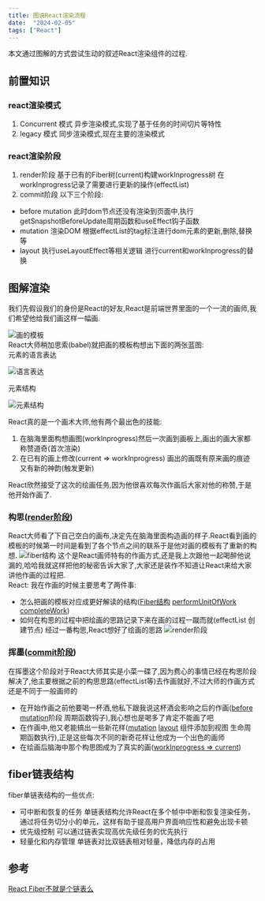 ```yaml
---
title: 图说React渲染流程
date:  "2024-02-05"
tags: ["React"]
---
```


本文通过图解的方式尝试生动的叙述React渲染组件的过程.

## 前置知识
### react渲染模式
1. Concurrent 模式  异步渲染模式,实现了基于任务的时间切片等特性
2. legacy 模式 同步渲染模式,现在主要的渲染模式

### react渲染阶段
1. render阶段  基于已有的Fiber树(current)构建workInprogress树 在workInprogress记录了需要进行更新的操作(effectList)
2. commit阶段  以下三个阶段:
  * before mutation  此时dom节点还没有渲染到页面中,执行getSnapshotBeforeUpdate周期函数和useEffect钩子函数
  * mutation  渲染DOM 根据effectList的tag标注进行dom元素的更新,删除,替换等
  * layout 执行useLayoutEffect等相关逻辑  进行current和workInprogress的替换  
  
## 图解渲染
我们先假设我们的身份是React的好友,React是前端世界里面的一个一流的画师,我们希望他给我们画这样一幅画.  

![画的模板](/static/images/reactStatic/reactInterpretation/draft.png)  
React大师稍加思索(babel)就把画的模板构想出下面的两张蓝图:  
元素的语言表达  

![语言表达](/static/images/reactStatic/reactInterpretation/struct.png)  

元素结构  

![元素结构](/static/images/reactStatic/reactInterpretation/drawStruct.png)  

React真的是一个画术大师,他有两个最出色的技能:
1. 在脑海里面构想画图(workInprogress)然后一次画到画板上,画出的画大家都称赞道奇(首次渲染)
2. 在已有的画上修改(current => workInprogress) 画出的画既有原来画的痕迹又有新的神韵(触发更新)  

React欣然接受了这次的绘画任务,因为他很喜欢每次作画后大家对他的称赞,于是他开始作画了.  
### 构思([render阶段](https://github.com/facebook/react/blob/148f8e497c7d37a3c7ab99f01dec2692427272b1/packages/react-reconciler/src/ReactFiberWorkLoop.new.js#L991))
React大师看了下自己空白的画布,决定先在脑海里面构造画的样子.React看到画的模板的时候第一时间是看到了各个节点之间的联系于是他对画的模板有了重新的构想.
![fiber结构](/static/images/reactStatic/reactInterpretation/fiberStruct.png)
这个是React画师特有的作画方式,还是我上次跟他一起喝醉他说漏的,哈哈我就这样把他的秘密告诉大家了,大家还是装作不知道让React来给大家讲他作画的过程把.  
React: 我在作画的时候主要思考了两件事:
* 怎么把画的模板对应成更好解读的结构([Fiber结构](https://github.com/facebook/react/blob/148f8e497c7d37a3c7ab99f01dec2692427272b1/packages/react-reconciler/src/ReactFiber.new.js#L110) [performUnitOfWork](https://github.com/facebook/react/blob/148f8e497c7d37a3c7ab99f01dec2692427272b1/packages/react-reconciler/src/ReactFiberWorkLoop.new.js#L1543) [completeWork](https://github.com/facebook/react/blob/148f8e497c7d37a3c7ab99f01dec2692427272b1/packages/react-reconciler/src/ReactFiberCompleteWork.new.js#L782))
* 如何在构思的过程中把绘画的思路记录下来在画的过程一蹴而就(effectList 创建节点)
经过一番构思,React想好了绘画的思路
![render阶段](/static/images/reactStatic/reactInterpretation/renderPhase.png)

### 挥墨([commit阶段](https://github.com/facebook/react/blob/148f8e497c7d37a3c7ab99f01dec2692427272b1/packages/react-reconciler/src/ReactFiberWorkLoop.new.js#L1008))
在挥墨这个阶段对于React大师其实是小菜一碟了,因为费心的事情已经在构思阶段解决了,他主要根据之前的构思思路(effectList等)去作画就好,不过大师的作画方式还是不同于一般画师的
* 在开始作画之前他要喝一杯酒,他私下跟我说这杯酒会影响之后的作画([before mutation](https://github.com/facebook/react/blob/148f8e497c7d37a3c7ab99f01dec2692427272b1/packages/react-reconciler/src/ReactFiberWorkLoop.new.js#L1800)阶段 周期函数钩子),我心想也是喝多了肯定不能画了吧  
* 在作画中,他又老能搞出一些新花样([mutation](https://github.com/facebook/react/blob/148f8e497c7d37a3c7ab99f01dec2692427272b1/packages/react-reconciler/src/ReactFiberWorkLoop.new.js#L1818) [layout](https://github.com/facebook/react/blob/148f8e497c7d37a3c7ab99f01dec2692427272b1/packages/react-reconciler/src/ReactFiberWorkLoop.new.js#L1842) 组件添加到视图 生命周期函数执行),正是这些每次不同的新奇花样让他成为一个出色的画师
* 在绘画后脑海中那个构思图成为了真实的画([workInprogress => current](https://github.com/facebook/react/blob/148f8e497c7d37a3c7ab99f01dec2692427272b1/packages/react-reconciler/src/ReactFiberWorkLoop.new.js#L1829))


## fiber链表结构
fiber单链表结构的一些优点:
* 可中断和恢复的任务 单链表结构允许React在多个帧中中断和恢复渲染任务，通过将任务切分小的单元，这样有助于提高用户界面响应性和避免出现卡顿
* 优先级控制 可以通过链表实现高优先级任务的优先执行
* 轻量化和内存管理 单链表对比双链表相对轻量，降低内存的占用


## 参考
[React Fiber不就是个链表么](https://juejin.cn/post/7159118990999191582)